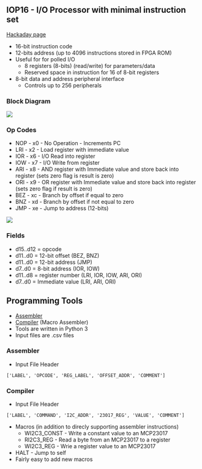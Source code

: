== IOP16 - I/O Processor with minimal instruction set ==


[https://hackaday.io/project/180452-small-cpu-in-vhdl Hackaday page]

* 16-bit instruction code
* 12-bits address (up to 4096 instructions stored in FPGA ROM)
* Useful for for polled I/O
** 8 registers (8-bits) (read/write) for parameters/data
** Reserved space in instruction for 16 of 8-bit registers
* 8-bit data and address peripheral interface
** Controls up to 256 peripherals

=== Block Diagram ===

<img src="https://raw.githubusercontent.com/douggilliland/MultiComp/master/MultiComp%20(VHDL%20Template)/Components/CPU/IOP16/IOP16_Block_Diagram.PNG"></img>

=== Op Codes ===

* NOP - x0 - No Operation - Increments PC
* LRI - x2 - Load register with immediate value
* IOR - x6 - I/O Read into register
* IOW - x7 - I/O Write from register
* ARI - x8 - AND register with Immediate value and store back into register (sets zero flag is result is zero)
* ORI - x9 - OR register with Immediate value and store back into register (sets zero flag if result is zero)
* BEZ - xc - Branch by offset if equal to zero
* BNZ - xd - Branch by offset if not equal to zero
* JMP - xe - Jump to address (12-bits)

<img src="https://raw.githubusercontent.com/douggilliland/MultiComp/master/MultiComp%20(VHDL%20Template)/Components/CPU/IOP16/IOP16_OpCodes.PNG"></img>

=== Fields ===

* d15..d12 = opcode
* d11..d0  = 12-bit offset (BEZ, BNZ)
* d11..d0  = 12-bit address (JMP)
* d7..d0   = 8-bit address (IOR, IOW)
* d11..d8  = register number (LRI, IOR, IOW, ARI, ORI)
* d7..d0   = Immediate value (LRI, ARI, ORI)

== Programming Tools ==

* [https://github.com/douggilliland/MultiComp/blob/master/MultiComp%20(VHDL%20Template)/Components/CPU/IOP16/IOP16_ASSEMBLER/pyAssemble_IOP16.py Assembler]
* [https://github.com/douggilliland/MultiComp/blob/master/MultiComp%20(VHDL%20Template)/Components/CPU/IOP16/IOP16_ASSEMBLER/pyCompile_IOP16.py Compiler] (Macro Assembler)
* Tools are written in Python 3
* Input files are .csv files

=== Assembler ===

* Input File Header

<pre>['LABEL', 'OPCODE', 'REG_LABEL', 'OFFSET_ADDR', 'COMMENT']</pre>

=== Compiler ===

* Input File Header

<pre>['LABEL', 'COMMAND', 'I2C_ADDR', '23017_REG', 'VALUE', 'COMMENT']</pre>

* Macros (in addition to direcly supporting assembler instructions)
** WI2C3_CONST	- Write a constant value to an MCP23017
** RI2C3_REG	- Read a byte from an MCP23017 to a register
** WI2C3_REG	- Wrie a register value to an MCP23017
* HALT		- Jump to self
* Fairly easy to add new macros
